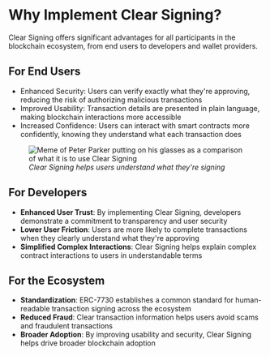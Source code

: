 # Why Implement Clear Signing?

Clear Signing offers significant advantages for all participants in the blockchain ecosystem, from end users to developers and wallet providers.

## For End Users

- Enhanced Security: Users can verify exactly what they're approving, reducing the risk of authorizing malicious transactions
- Improved Usability: Transaction details are presented in plain language, making blockchain interactions more accessible
- Increased Confidence: Users can interact with smart contracts more confidently, knowing they understand what each transaction does

<figure>
    <img
      alt="Meme of Peter Parker putting on his glasses as a comparison of what it is to use Clear Signing"
      src="/clear-signing/ERC-7730-meme.png"
    />
    <figcaption style={{ textAlign: 'center' }}>
      <i>Clear Signing helps users understand what they're signing</i>
    </figcaption>
</figure>

## For Developers
- **Enhanced User Trust**: By implementing Clear Signing, developers demonstrate a commitment to transparency and user security
- **Lower User Friction**: Users are more likely to complete transactions when they clearly understand what they're approving
- **Simplified Complex Interactions**: Clear Signing helps explain complex contract interactions to users in understandable terms

## For the Ecosystem

- **Standardization**: ERC-7730 establishes a common standard for human-readable transaction signing across the ecosystem
- **Reduced Fraud**: Clear transaction information helps users avoid scams and fraudulent transactions
- **Broader Adoption**: By improving usability and security, Clear Signing helps drive broader blockchain adoption    
